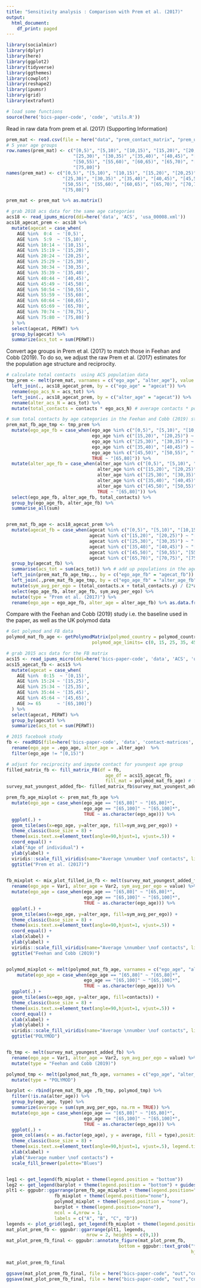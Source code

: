 ```yaml
---
title: "Sensitivity analysis : Comparison with Prem et al. (2017)"
output:
  html_document:
    df_print: paged
---
```


```r
library(socialmixr)
library(dplyr)
library(here)
library(ggplot2)
library(tidyverse)
library(ggthemes)
library(cowplot)
library(reshape2)
library(ipumsr)
library(grid)
library(extrafont)

# load some functions
source(here('bics-paper-code', 'code', 'utils.R'))

```

Read in raw data from prem et al. (2017) (Supporting Information)

```r
prem_mat <- read.csv(file = here("data", "prem_contact_matrix", "prem_usa.csv"), header=FALSE) 
# 5 year age groups
row.names(prem_mat) <- c("[0,5)", "[5,10)", "[10,15)", "[15,20)", "[20,25)", 
                         "[25,30)", "[30,35)" ,"[35,40)", "[40,45)", "[45,50)", 
                         "[50,55)", "[55,60)", "[60,65)", "[65,70)", "[70,75)", 
                         "[75,80]")
names(prem_mat) <- c("[0,5)", "[5,10)", "[10,15)", "[15,20)", "[20,25)", 
                     "[25,30)", "[30,35)" ,"[35,40)", "[40,45)", "[45,50)", 
                     "[50,55)", "[55,60)", "[60,65)", "[65,70)", "[70,75)", 
                     "[75,80]")

prem_mat <- prem_mat %>% as.matrix()

# grab 2018 acs data for the same age categories
acs18 <- read_ipums_micro(ddi=here('data', 'ACS', 'usa_00008.xml'))
acs18_agecat_prem <- acs18 %>%
  mutate(agecat = case_when(
    AGE %in%  0:4  ~ '[0,5)',
    AGE %in%  5:9  ~ '[5,10)',
    AGE %in% 10:14 ~ '[10,15)',
    AGE %in% 15:19 ~ '[15,20)',
    AGE %in% 20:24 ~ '[20,25)',
    AGE %in% 25:29 ~ '[25,30)',
    AGE %in% 30:34 ~ '[30,35)',
    AGE %in% 35:39 ~ '[35,40)',
    AGE %in% 40:44 ~ '[40,45)',
    AGE %in% 45:49 ~ '[45,50)',
    AGE %in% 50:54 ~ '[50,55)',
    AGE %in% 55:59 ~ '[55,60)',
    AGE %in% 60:64 ~ '[60,65)',
    AGE %in% 65:69 ~ '[65,70)',
    AGE %in% 70:74 ~ '[70,75)',
    AGE %in% 75:80 ~ '[75,80]')
  ) %>%
  select(agecat, PERWT) %>%
  group_by(agecat) %>%
  summarize(acs_tot = sum(PERWT))

```


Convert age groups in Prem et al. (2017) to match those in Feehan and Cobb (2019). To do so, we adjust the raw Prem et al. (2017) estimates for the population age structure and reciprocity.

```r
# calculate total contacts  using ACS population data
tmp_prem <- melt(prem_mat, varnames = c("ego_age", "alter_age"), value.name = "contacts") %>%
  left_join(., acs18_agecat_prem, by = c("ego_age" = "agecat")) %>%
  rename(ego_acs_N = acs_tot) %>%
  left_join(., acs18_agecat_prem, by = c("alter_age" = "agecat")) %>%
  rename(alter_acs_N = acs_tot) %>%
  mutate(total_contacts = contacts * ego_acs_N) # average contacts * population size in that age group

# sum total contacts by age categories in the Feehan and Cobb (2019) study
prem_mat_fb_age_tmp <- tmp_prem %>% 
  mutate(ego_age_fb = case_when(ego_age %in% c("[0,5)", "[5,10)", "[10,15)") ~ "[0,15)",
                                ego_age %in% c("[15,20)", "[20,25)") ~ "[15,25)",
                                ego_age %in% c("[25,30)", "[30,35)") ~ "[25,35)",
                                ego_age %in% c("[35,40)", "[40,45)") ~ "[35,45)",
                                ego_age %in% c("[45,50)", "[50,55)", "[55,60)", "[60,65)") ~ "[45,65)",
                                TRUE ~ "[65,80]")) %>%
  mutate(alter_age_fb = case_when(alter_age %in% c("[0,5)", "[5,10)", "[10,15)") ~ "[0,15)",
                                  alter_age %in% c("[15,20)", "[20,25)") ~ "[15,25)",
                                  alter_age %in% c("[25,30)", "[30,35)") ~ "[25,35)",
                                  alter_age %in% c("[35,40)", "[40,45)") ~ "[35,45)",
                                  alter_age %in% c("[45,50)", "[50,55)", "[55,60)", "[60,65)") ~ "[45,65)",
                                  TRUE ~ "[65,80]")) %>%
  select(ego_age_fb, alter_age_fb, total_contacts) %>%
  group_by(ego_age_fb, alter_age_fb) %>%
  summarise_all(sum) 


prem_mat_fb_age <- acs18_agecat_prem %>%
  mutate(agecat_fb = case_when(agecat %in% c("[0,5)", "[5,10)", "[10,15)") ~ "[0,15)",
                               agecat %in% c("[15,20)", "[20,25)") ~ "[15,25)",
                               agecat %in% c("[25,30)", "[30,35)") ~ "[25,35)",
                               agecat %in% c("[35,40)", "[40,45)") ~ "[35,45)",
                               agecat %in% c("[45,50)", "[50,55)", "[55,60)", "[60,65)") ~ "[45,65)",
                               agecat %in% c("[65,70)", "[70,75)", "[75,80]" ) ~ "[65,80]")) %>%
  group_by(agecat_fb) %>%
  summarise(acs_tot = sum(acs_tot)) %>% # add up populations in the age groups
  left_join(prem_mat_fb_age_tmp,., by = c("ego_age_fb" = "agecat_fb")) %>%
  left_join(.,prem_mat_fb_age_tmp, by = c("ego_age_fb" = "alter_age_fb", "alter_age_fb" = "ego_age_fb")) %>%
  mutate(sym_avg_per_ego = (total_contacts.x + total_contacts.y) / (2*acs_tot) ) %>% # adjust for reciprocity
  select(ego_age_fb, alter_age_fb, sym_avg_per_ego) %>%
  mutate(type = "Prem et al. (2017)") %>%
  rename(ego_age = ego_age_fb, alter_age = alter_age_fb) %>% as.data.frame()

```

Compare with the Feehan and Cobb (2019) study i.e. the baseline used in the paper, as well as the UK polymod data


```r
# Get polymod and FB data
polymod_mat_fb_age <- getPolymodMatrix(polymod_country = polymod_country,
                                polymod_age_limits= c(0, 15, 25, 35, 45,  65))

# grab 2015 acs data for the FB matrix
acs15 <- read_ipums_micro(ddi=here('bics-paper-code', 'data', 'ACS', 'usa_00008.xml'))
acs15_agecat_fb <- acs15 %>%
  mutate(agecat = case_when(
    AGE %in%  0:15  ~ '[0,15)',
    AGE %in% 15:24 ~ '[15,25)',
    AGE %in% 25:34 ~ '[25,35)',
    AGE %in% 35:44 ~ '[35,45)',
    AGE %in% 45:64 ~ '[45,65)',
    AGE >= 65      ~ '[65,100]')
  ) %>%
  select(agecat, PERWT) %>%
  group_by(agecat) %>%
  summarize(acs_tot = sum(PERWT))

# 2015 facebook study
fb <- readRDS(file=here('bics-paper-code', 'data', 'contact-matrices', 'fb_contact_matrix_fbage.rds')) %>%
  rename(ego_age = .ego_age, alter_age = .alter_age)  %>%
  filter(ego_age != "[0,15)") 

# adjust for reciprocity and impute contact for youngest age group 
filled_matrix_fb <- fill_matrix_FB(df = fb, 
                                     age_df = acs15_agecat_fb,
                                     fill_mat = polymod_mat_fb_age) # fill FB matrix assuming kids are going to school (i.e. business as usual)
survey_mat_youngest_added_fb<- filled_matrix_fb$survey_mat_youngest_added


```


```r
prem_fb_age_mixplot <- prem_mat_fb_age %>%
  mutate(ego_age = case_when(ego_age == "[65,80]" ~ "[65,80]*",
                             ego_age == "[65,100]" ~ "[65,100]*",
                             TRUE ~ as.character(ego_age))) %>%
  ggplot(.) + 
  geom_tile(aes(x=ego_age, y=alter_age, fill=sym_avg_per_ego)) +
  theme_classic(base_size = 8) +
  theme(axis.text.x=element_text(angle=90,hjust=1, vjust=.5)) +
  coord_equal() +
  xlab("Age of individual") +
  ylab(ylabel) +
  viridis::scale_fill_viridis(name="Average \nnumber \nof contacts", limits=c(0, 10)) +
  ggtitle("Prem et al. (2017)")
  

fb_mixplot <- mix_plot_filled_in_fb <- melt(survey_mat_youngest_added_fb) %>%
  rename(ego_age = Var1, alter_age = Var2, sym_avg_per_ego = value) %>%
  mutate(ego_age = case_when(ego_age == "[65,80]" ~ "[65,80]*",
                             ego_age == "[65,100]" ~ "[65,100]*",
                             TRUE ~ as.character(ego_age))) %>%
  ggplot(.) + 
  geom_tile(aes(x=ego_age, y=alter_age, fill=sym_avg_per_ego)) +
  theme_classic(base_size = 8) +
  theme(axis.text.x=element_text(angle=90,hjust=1, vjust=.5)) +
  coord_equal() +
  xlab(xlabel) +
  ylab(ylabel) +
  viridis::scale_fill_viridis(name="Average \nnumber \nof contacts", limits=c(0, 10)) +
  ggtitle("Feehan and Cobb (2019)")


polymod_mixplot <- melt(polymod_mat_fb_age, varnames = c("ego_age", "alter_age"), value.name = "contacts") %>%
    mutate(ego_age = case_when(ego_age == "[65,80]" ~ "[65,80]*",
                             ego_age == "[65,100]" ~ "[65,100]*",
                             TRUE ~ as.character(ego_age))) %>%
  ggplot(.) + 
  geom_tile(aes(x=ego_age, y=alter_age, fill=contacts)) +
  theme_classic(base_size = 8) +
  theme(axis.text.x=element_text(angle=90,hjust=1, vjust=.5)) +
  coord_equal() +
  xlab(xlabel) +
  ylab(ylabel) +
  viridis::scale_fill_viridis(name="Average \nnumber \nof contacts", limits=c(0, 10)) +
  ggtitle("POLYMOD")


fb_tmp <- melt(survey_mat_youngest_added_fb) %>%
  rename(ego_age = Var1, alter_age = Var2, sym_avg_per_ego = value) %>%
  mutate(type = "Feehan and Cobb (2019)")

polymod_tmp <- melt(polymod_mat_fb_age, varnames = c("ego_age", "alter_age"), value.name = "sym_avg_per_ego") %>%
  mutate(type = "POLYMOD")

barplot <- rbind(prem_mat_fb_age ,fb_tmp, polymod_tmp) %>%
  filter(!is.na(alter_age)) %>%
  group_by(ego_age, type) %>%
  summarize(average = sum(sym_avg_per_ego, na.rm = TRUE)) %>%
  mutate(ego_age = case_when(ego_age == "[65,80]" ~ "[65,80]*",
                             ego_age == "[65,100]" ~ "[65,100]*",
                             TRUE ~ as.character(ego_age))) %>%
  ggplot(.) +
  geom_col(aes(x = as.factor(ego_age), y = average, fill = type),position = position_dodge()) +
  theme_classic(base_size = 8) +
  theme(axis.text.x=element_text(angle=90,hjust=1, vjust=.5), legend.title =element_blank()) +
  xlab(xlabel) +
  ylab("Average number \nof contacts") +
  scale_fill_brewer(palette="Blues") 


leg1 <- get_legend(fb_mixplot + theme(legend.position = "bottom"))
leg2 <- get_legend(barplot + theme(legend.position = "bottom") + guides(fill=guide_legend(nrow=2,byrow=TRUE)))
plt1 <- ggpubr::ggarrange(prem_fb_age_mixplot + theme(legend.position="none"),
                  fb_mixplot + theme(legend.position="none"),
                  polymod_mixplot + theme(legend.position = "none"),
                  barplot + theme(legend.position="none"),
                  ncol = 4,nrow = 1,
                  labels = c("A", "B", "C", "D"))
legends <- plot_grid(leg1, get_legend(fb_mixplot + theme(legend.position = "none")),get_legend(fb_mixplot + theme(legend.position = "none")), leg2, nrow = 1)
mat_plot_prem_fb <- ggpubr::ggarrange(plt1, legends,
                              nrow = 2, heights = c(9,1)) 
mat_plot_prem_fb_final <- ggpubr::annotate_figure(mat_plot_prem_fb,
                                          bottom = ggpubr::text_grob("* NB: Oldest age groups defined differently across studies", color = "black",
                                                                     hjust = 1, x = 1, face  = "bold", size = 8))

mat_plot_prem_fb_final

ggsave(mat_plot_prem_fb_final, file = here("bics-paper-code", "out","compare-w-prem.png"), width = 9, height = 5)
ggsave(mat_plot_prem_fb_final, file = here("bics-paper-code", "out","compare-w-prem.pdf"), width = 9, height = 5)


```